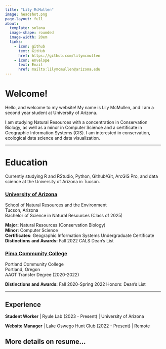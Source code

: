 ```yaml
---
title: "Lily McMullen"
image: headshot.png
page-layout: full
about: 
  template: solana
  image-shape: rounded
  image-width: 20em
  links:
    - icon: github 
      text: GitHub
      href: https://github.com/lilymcmullen
    - icon: envelope 
      text: Email
      href: mailto:lilymcmullen@arizona.edu
---
```


# **Welcome!**

Hello, and welcome to my website! My name is Lily McMullen, and I am a second year student at University of Arizona.

I am studying Natural Resources with a concentration in Conservation Biology, as well as a minor in Computer Science and a certificate in Geographic Information Systems (GIS). I am interested in conservation, ecological data science and data visualization.

------------------------------------------------------------------------

# **Education**

Currently studying R and RStudio, Python, Github/Git, ArcGIS Pro, and data science at the University of Arizona in Tucson.

### [University of Arizona]{.underline}
School of Natural Resources and the Environment\
Tucson, Arizona\
Bachelor of Science in Natural Resources (Class of 2025)\

**Major:** Natural Resources (Conservation Biology)\
**Minor:** Computer Science\
**Certificates:** Geographic Information Systems
Undergraduate Certificate\
**Distinctions and Awards:** Fall 2022 CALS Dean’s List\


### [Pima Community College]{.underline}
Portland Community College\
Portland, Oregon\
AAOT Transfer Degree	(2020-2022)\

**Distinctions and Awards:** Fall 2020-Spring 2022 Honors: Dean’s List

------------------------------------------------------------------------

## **Experience**

**Student Worker** \| Ryule Lab (2023 - Present) \| University of Arizona

**Website Manager** \| Lake Oswego Hunt Club (2022 - Present) \| Remote\

More details on resume...
---
